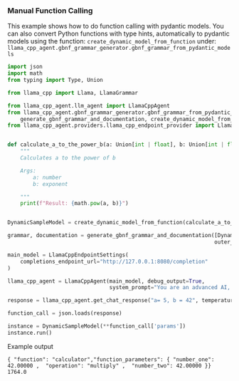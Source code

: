 ### Manual Function Calling
This example shows how to do function calling with pydantic models.
You can also convert Python functions with type hints, automatically to pydantic models using the function:
`create_dynamic_model_from_function` under: `llama_cpp_agent.gbnf_grammar_generator.gbnf_grammar_from_pydantic_models`

```python
import json
import math
from typing import Type, Union

from llama_cpp import Llama, LlamaGrammar

from llama_cpp_agent.llm_agent import LlamaCppAgent
from llama_cpp_agent.gbnf_grammar_generator.gbnf_grammar_from_pydantic_models import \
    generate_gbnf_grammar_and_documentation, create_dynamic_model_from_function
from llama_cpp_agent.providers.llama_cpp_endpoint_provider import LlamaCppEndpointSettings


def calculate_a_to_the_power_b(a: Union[int | float], b: Union[int | float]):
    """
    Calculates a to the power of b

    Args:
        a: number
        b: exponent

    """
    print(f"Result: {math.pow(a, b)}")


DynamicSampleModel = create_dynamic_model_from_function(calculate_a_to_the_power_b)

grammar, documentation = generate_gbnf_grammar_and_documentation([DynamicSampleModel], outer_object_name="function",
                                                                 outer_object_content="params")

main_model = LlamaCppEndpointSettings(
    completions_endpoint_url="http://127.0.0.1:8080/completion"
)

llama_cpp_agent = LlamaCppAgent(main_model, debug_output=True,
                                system_prompt="You are an advanced AI, tasked to generate JSON objects for function calling.\n\n" + documentation)

response = llama_cpp_agent.get_chat_response("a= 5, b = 42", temperature=0.15, grammar=grammar)

function_call = json.loads(response)

instance = DynamicSampleModel(**function_call['params'])
instance.run()
```
Example output
```text
{ "function": "calculator","function_parameters": { "number_one": 42.00000 ,  "operation": "multiply" ,  "number_two": 42.00000 }}
1764.0
```